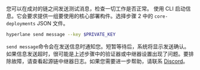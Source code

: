 您可以在成对的链之间发送测试消息，检查一切工作是否正常。
使用 CLI 启动信息。它会要求提供一组要使用的核心部署构件。选择步骤 2 中的 `core-deployments` JSON 文件。

```bash
hyperlane send message --key $PRIVATE_KEY
```

`send message`命令会在发送信息时通知您。短暂等待后，系统将显示发送确认。如果信息发送超时，很可能是上述步骤中的验证器或中继器设置出现了问题。要排除故障，请查看起源链中继器日志。如果您需要进一步帮助，请联系 [Discord](https://discord.gg/hyperlane)。
